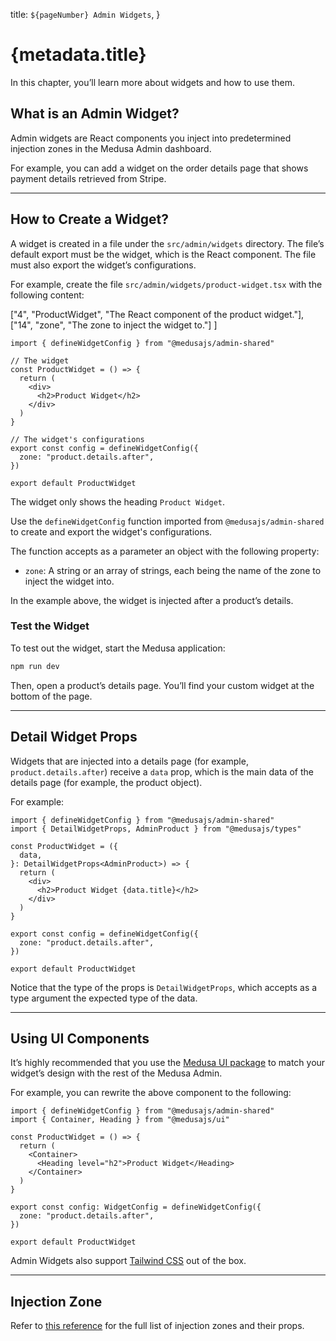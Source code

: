 
  title: `${pageNumber} Admin Widgets`,
}

# {metadata.title}

In this chapter, you’ll learn more about widgets and how to use them.

## What is an Admin Widget?

Admin widgets are React components you inject into predetermined injection zones in the Medusa Admin dashboard.

For example, you can add a widget on the order details page that shows payment details retrieved from Stripe.

---

## How to Create a Widget?

A widget is created in a file under the `src/admin/widgets` directory. The file’s default export must be the widget, which is the React component. The file must also export the widget’s configurations.

For example, create the file `src/admin/widgets/product-widget.tsx` with the following content:

  ["4", "ProductWidget", "The React component of the product widget."], 
  ["14", "zone", "The zone to inject the widget to."]
]

```tsx title="src/admin/widgets/product-widget.tsx" highlights={widgetHighlights}
import { defineWidgetConfig } from "@medusajs/admin-shared"

// The widget
const ProductWidget = () => {
  return (
    <div>
      <h2>Product Widget</h2>
    </div>
  )
}

// The widget's configurations
export const config = defineWidgetConfig({
  zone: "product.details.after",
})

export default ProductWidget
```

The widget only shows the heading `Product Widget`.

Use the `defineWidgetConfig` function imported from `@medusajs/admin-shared` to create and export the widget's configurations.

The function accepts as a parameter an object with the following property:

- `zone`: A string or an array of strings, each being the name of the zone to inject the widget into.

In the example above, the widget is injected after a product’s details.

### Test the Widget

To test out the widget, start the Medusa application:

```bash npm2yarn
npm run dev
```

Then, open a product’s details page. You’ll find your custom widget at the bottom of the page.

---

## Detail Widget Props

Widgets that are injected into a details page (for example, `product.details.after`) receive a `data` prop, which is the main data of the details page (for example, the product object).

For example:

```tsx title="src/admin/widgets/product-widget.tsx" highlights={[["5"]]}
import { defineWidgetConfig } from "@medusajs/admin-shared"
import { DetailWidgetProps, AdminProduct } from "@medusajs/types"

const ProductWidget = ({ 
  data,
}: DetailWidgetProps<AdminProduct>) => {
  return (
    <div>
      <h2>Product Widget {data.title}</h2>
    </div>
  )
}

export const config = defineWidgetConfig({
  zone: "product.details.after",
})

export default ProductWidget
```

Notice that the type of the props is `DetailWidgetProps`, which accepts as a type argument the expected type of the data.

---

## Using UI Components

It’s highly recommended that you use the [Medusa UI package](https://docs.medusajs.com/ui) to match your widget’s design with the rest of the Medusa Admin.

For example, you can rewrite the above component to the following:

```tsx title="src/admin/widgets/product-widget.tsx"
import { defineWidgetConfig } from "@medusajs/admin-shared"
import { Container, Heading } from "@medusajs/ui"

const ProductWidget = () => {
  return (
    <Container>
      <Heading level="h2">Product Widget</Heading>
    </Container>
  )
}

export const config: WidgetConfig = defineWidgetConfig({
  zone: "product.details.after",
})

export default ProductWidget
```

<Note title="Tip">

Admin Widgets also support [Tailwind CSS](https://tailwindcss.com/) out of the box.

</Note>

---

## Injection Zone

Refer to [this reference](!resources!/admin-widget-injection-zones) for the full list of injection zones and their props.
